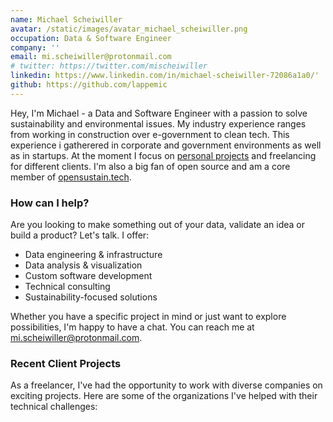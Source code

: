 ```yaml
---
name: Michael Scheiwiller
avatar: /static/images/avatar_michael_scheiwiller.png
occupation: Data & Software Engineer
company: ''
email: mi.scheiwiller@protonmail.com
# twitter: https://twitter.com/mischeiwiller
linkedin: https://www.linkedin.com/in/michael-scheiwiller-72086a1a0/'
github: https://github.com/lappemic
---
```


Hey, I'm Michael - a Data and Software Engineer with a passion to solve sustainability and environmental issues. My industry experience ranges from working in construction over e-government to clean tech. This experience i gatherered in corporate and government environments as well as in startups. At the moment I focus on [personal projects](https://www.michaelscheiwiller.com/projects) and freelancing for different clients. I'm also a big fan of open source and am a core member of [opensustain.tech](https://opensustain.tech).

### How can I help?

Are you looking to make something out of your data, validate an idea or build a product? Let's talk. I offer:

- Data engineering & infrastructure
- Data analysis & visualization
- Custom software development
- Technical consulting
- Sustainability-focused solutions

Whether you have a specific project in mind or just want to explore possibilities, I'm happy to have a chat. You can reach me at mi.scheiwiller@protonmail.com.

### Recent Client Projects

As a freelancer, I've had the opportunity to work with diverse companies on exciting projects. Here are some of the organizations I've helped with their technical challenges:

<ClientLogos />
